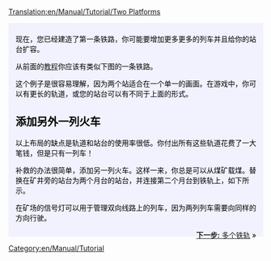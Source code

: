 [[Translation:en/Manual/Tutorial/Two Platforms]]
{{en/Translation|origin= en/Manual/Tutorial/Two Platforms
|from  = en
|to    = zh
|Percentage =100
}}
{{en/Tabs|2|1
|zh/Manual/Tutorial/多个站台|1. 多个站台<!--
-->|zh/Manual/Tutorial/多个铁轨|2. 多个铁轨}}
<div style="padding:.5em 1em 1em 1em; border-top:none; background-color:#f1f2fe; color:#000;">
{{zh/Manual/Tutorial/教程}}
现在，您已经建造了第一条铁路，你可能要增加更多更多的列车并且给你的站台扩容。

从前面的[[zh/Manual/Tutorial/教程|教程]]你应该有类似下图的一条铁路。
{{en/Phototable|[[File:en/Manual/Tutorial/Singletrain.png|400px]]|两个站台和火车|none}}

这个例子是很容易理解，因为两个站适合在一个单一的画面。在游戏中，你可以有更长的轨道，或您的站台可以有不同于上面的形式。

== 添加另外一列火车 ==
以上布局的缺点是轨道和站台的使用率很低。你付出所有这些轨道花费了一大笔钱，但是只有一列车！

补救的办法很简单，添加另一列火车。这样一来，你总是可以从煤矿载煤。替换在矿井旁的站台为两个月台的站台，并连接第二个月台到铁轨上，如下所示。
{{en/Phototable|[[File:en/Manual/Tutorial/TwotrainsOnetrack.png|400px]]|使用两个月台的煤矿|none}}

在矿场的信号灯可以用于管理双向线路上的列车，因为两列列车需要向同样的方向行驶。

<span style="float: right">[[zh/Manual/Tutorial/多个铁轨|'''下一步:''' 多个铁轨]] &raquo;</span>
</div>
[[Category:en/Manual/Tutorial]]